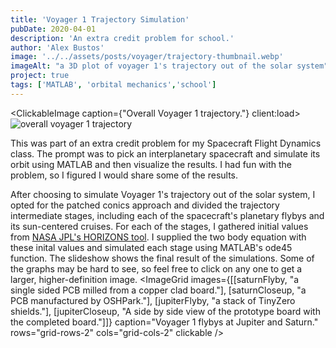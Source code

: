 ```yaml
---
title: 'Voyager 1 Trajectory Simulation'
pubDate: 2020-04-01
description: 'An extra credit problem for school.'
author: 'Alex Bustos'
image: '../../assets/posts/voyager/trajectory-thumbnail.webp'
imageAlt: "a 3D plot of voyager 1's trajectory out of the solar system"
project: true
tags: ['MATLAB', 'orbital mechanics','school']
---
```



<ClickableImage caption={"Overall Voyager 1 trajectory."} client:load>
    <Image src={overallTrajectory} alt="overall voyager 1 trajectory" />
</ClickableImage>

This was part of an extra credit problem for my Spacecraft Flight Dynamics class. The prompt was to pick an interplanetary spacecraft and simulate its orbit using MATLAB and then visualize the results. I had fun with the problem, so I figured I would share some of the results.

After choosing to simulate Voyager 1's trajectory out of the solar system, I opted for the patched conics approach and divided the trajectory intermediate stages, including each of the spacecraft's planetary flybys and its sun-centered cruises. For each of the stages, I gathered initial values from [NASA JPL's HORIZONS tool](https://ssd.jpl.nasa.gov/horizons.cgi). I supplied the two body equation with these inital values and simulated each stage using MATLAB's ode45 function. The slideshow shows the final result of the simulations. Some of the graphs may be hard to see, so feel free to click on any one to get a larger, higher-definition image.
<ImageGrid
    images={[[saturnFlyby, "a single sided PCB milled from a copper clad board."], [saturnCloseup, "a PCB manufactured by OSHPark."], [jupiterFlyby, "a stack of TinyZero shields."], [jupiterCloseup, "A side by side view of the prototype board with the completed board."]]}
    caption="Voyager 1 flybys at Jupiter and Saturn."
    rows="grid-rows-2"
    cols="grid-cols-2"
    clickable
/>

